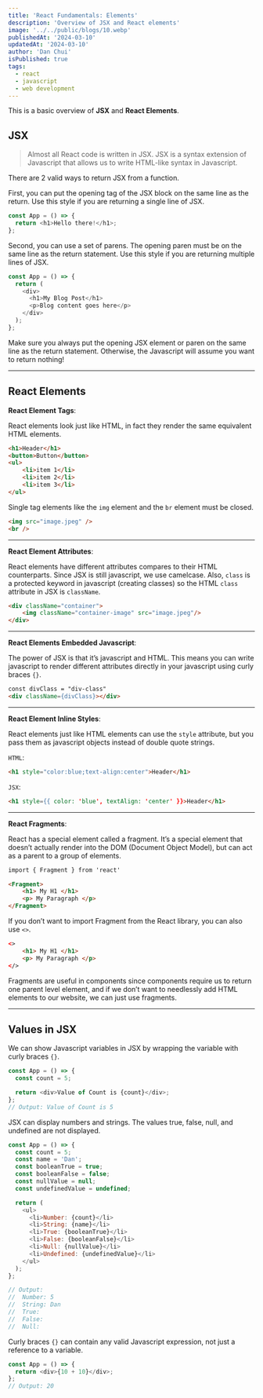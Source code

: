 ```yaml
---
title: 'React Fundamentals: Elements'
description: 'Overview of JSX and React elements'
image: '../../public/blogs/10.webp'
publishedAt: '2024-03-10'
updatedAt: '2024-03-10'
author: 'Dan Chui'
isPublished: true
tags:
  - react
  - javascript
  - web development
---
```


This is a basic overview of **JSX** and **React Elements**.

## JSX

> Almost all React code is written in JSX. JSX is a syntax extension of Javascript that allows us to write HTML-like syntax in Javascript.

There are 2 valid ways to return JSX from a function.

First, you can put the opening tag of the JSX block on the same line as the return. Use this style if you are returning a single line of JSX.

```js
const App = () => {
  return <h1>Hello there!</h1>;
};
```

Second, you can use a set of parens. The opening paren must be on the same line as the return statement. Use this style if you are returning multiple lines of JSX.

```js
const App = () => {
  return (
    <div>
      <h1>My Blog Post</h1>
      <p>Blog content goes here</p>
    </div>
  );
};
```

Make sure you always put the opening JSX element or paren on the same line as the return statement. Otherwise, the Javascript will assume you want to return nothing!

---

## React Elements

**React Element Tags**:

React elements look just like HTML, in fact they render the same equivalent HTML elements.

```HTML
<h1>Header</h1>
<button>Button</button>
<ul>
	<li>item 1</li>
	<li>item 2</li>
	<li>item 3</li>
</ul>
```

Single tag elements like the `img` element and the `br` element must be closed.

```HTML
<img src="image.jpeg" />
<br />
```

---

**React Element Attributes**:

React elements have different attributes compares to their HTML counterparts. Since JSX is still javascript, we use camelcase. Also, `class` is a protected keyword in javascript (creating classes) so the HTML `class` attribute in JSX is `className`.

```HTML
<div className="container">
	<img className="container-image" src="image.jpeg"/>
</div>
```

---

**React Elements Embedded Javascript**:

The power of JSX is that it’s javascript and HTML. This means you can write javascript to render different attributes directly in your javascript using curly braces `{}`.

```HTML
const divClass = "div-class"
<div className={divClass}></div>
```

---

**React Element Inline Styles**:

React elements just like HTML elements can use the `style` attribute, but you pass them as javascript objects instead of double quote strings.

`HTML`:

```HTML
<h1 style="color:blue;text-align:center">Header</h1>
```

`JSX`:

```HTML
<h1 style={{ color: 'blue', textAlign: 'center' }}>Header</h1>
```

---

**React Fragments**:

React has a special element called a fragment. It’s a special element that doesn’t actually render into the DOM (Document Object Model), but can act as a parent to a group of elements.

```HTML
import { Fragment } from 'react'

<Fragment>
	<h1> My H1 </h1>
	<p> My Paragraph </p>
</Fragment>
```

If you don’t want to import Fragment from the React library, you can also use `<>`.

```HTML
<>
	<h1> My H1 </h1>
	<p> My Paragraph </p>
</>
```

Fragments are useful in components since components require us to return one parent level element, and if we don’t want to needlessly add HTML elements to our website, we can just use fragments.

---

## Values in JSX

We can show Javascript variables in JSX by wrapping the variable with curly braces `{}`.

```js
const App = () => {
  const count = 5;

  return <div>Value of Count is {count}</div>;
};
// Output: Value of Count is 5
```

JSX can display numbers and strings. The values true, false, null, and undefined are not displayed.

```js
const App = () => {
  const count = 5;
  const name = 'Dan';
  const booleanTrue = true;
  const booleanFalse = false;
  const nullValue = null;
  const undefinedValue = undefined;

  return (
    <ul>
      <li>Number: {count}</li>
      <li>String: {name}</li>
      <li>True: {booleanTrue}</li>
      <li>False: {booleanFalse}</li>
      <li>Null: {nullValue}</li>
      <li>Undefined: {undefinedValue}</li>
    </ul>
  );
};

// Output:
// 	Number: 5
// 	String: Dan
// 	True:
// 	False:
// 	Null:
```

Curly braces `{}` can contain any valid Javascript expression, not just a reference to a variable.

```js
const App = () => {
  return <div>{10 + 10}</div>;
};
// Output: 20
```
